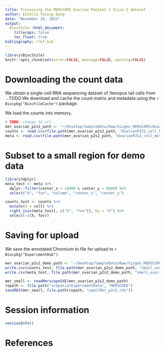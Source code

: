 ```yaml
---
title: Processing the MERSCOPE Ovarian Patient 2 Slice 2 dataset
author: Estella Yixing Dong
date: "November 10, 2023"
output:
  BiocStyle::html_document:
    titlecaps: false
    toc_float: true
bibliography: /ref.bib
---
```



```r
library(BiocStyle)
knitr::opts_chunk$set(error=FALSE, message=FALSE, warning=FALSE)
```

# Downloading the count data

We obtain a single-cell RNA sequencing dataset of Xenopus tail cells from ...TODO
We download and cache the count matrix and metadata using the `r Biocpkg("BiocFileCache")` package.

We load the counts into memory.

```r
# TODO: change to url
mer_ovarian_p2s2_path <- "~/Desktop/SampleData/Raw/Vizgen_MERSCOPE/Ovarian/P2/S2"
counts <- read.csv(file.path(mer_ovarian_p2s2_path, "OvarianP2S2_cell_by_gene.csv")) # 71381   551
meta <- read.csv(file.path(mer_ovarian_p2s2_path, "OvarianP2S2_cell_metadata.csv"))  # 71381     9
```

# Subset to a small region for demo data

```r
library(dplyr)
meta_test <- meta %>%
  dplyr::filter(center_x > 10000 & center_y > 8000) %>%
  select("X", "fov", "volume", "center_x", "center_y")

counts_test <- counts %>%
  mutate(X = cell) %>%
  right_join(meta_test[, c("X", "fov")], by = "X") %>%
  select(-c(X, fov))
```

# Saving for upload 

We save the annotated Chromium to file for upload to `r Biocpkg("ExperimentHub")`.

```r
mer_ovarian_p2s2_demo_path <- "~/Desktop/SampleData/Raw/Vizgen_MERSCOPE/Ovarian/P2/p2s2_demo"
write.csv(counts_test, file.path(mer_ovarian_p2s2_demo_path, "small_ovarian_p2s2_cell_by_gene.csv"), row.names = FALSE)
write.csv(meta_test, file.path(mer_ovarian_p2s2_demo_path, "small_ovarian_p2s2_cell_metadata.csv"), row.names = FALSE)

mer_small <- readMerscopeSXE(mer_ovarian_p2s2_demo_path)
repath <- file.path("scSpatialExperimentData", "MERSCOPE")
saveRDS(mer_small, file.path(repath, "smallMer_p2s2.rds"))
```

# Session information

```r
sessionInfo()
```

# References